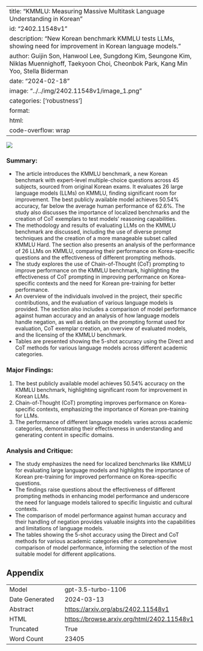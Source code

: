 
---
title: "KMMLU: Measuring Massive Multitask Language Understanding in Korean"
id: "2402.11548v1"
description: "New Korean benchmark KMMLU tests LLMs, showing need for improvement in Korean language models."
author: Guijin Son, Hanwool Lee, Sungdong Kim, Seungone Kim, Niklas Muennighoff, Taekyoon Choi, Cheonbok Park, Kang Min Yoo, Stella Biderman
date: "2024-02-18"
image: "../../img/2402.11548v1/image_1.png"
categories: ['robustness']
format:
  html:
    code-overflow: wrap
---

![](../../img/2402.11548v1/image_1.png)

### Summary:
- The article introduces the KMMLU benchmark, a new Korean benchmark with expert-level multiple-choice questions across 45 subjects, sourced from original Korean exams. It evaluates 26 large language models (LLMs) on KMMLU, finding significant room for improvement. The best publicly available model achieves 50.54% accuracy, far below the average human performance of 62.6%. The study also discusses the importance of localized benchmarks and the creation of CoT exemplars to test models' reasoning capabilities.
- The methodology and results of evaluating LLMs on the KMMLU benchmark are discussed, including the use of diverse prompt techniques and the creation of a more manageable subset called KMMLU Hard. The section also presents an analysis of the performance of 26 LLMs on KMMLU, comparing their performance on Korea-specific questions and the effectiveness of different prompting methods.
- The study explores the use of Chain-of-Thought (CoT) prompting to improve performance on the KMMLU benchmark, highlighting the effectiveness of CoT prompting in improving performance on Korea-specific contexts and the need for Korean pre-training for better performance.
- An overview of the individuals involved in the project, their specific contributions, and the evaluation of various language models is provided. The section also includes a comparison of model performance against human accuracy and an analysis of how language models handle negation, as well as details on the prompting format used for evaluation, CoT exemplar creation, an overview of evaluated models, and the licensing of the KMMLU benchmark.
- Tables are presented showing the 5-shot accuracy using the Direct and CoT methods for various language models across different academic categories.

### Major Findings:
1. The best publicly available model achieves 50.54% accuracy on the KMMLU benchmark, highlighting significant room for improvement in Korean LLMs.
2. Chain-of-Thought (CoT) prompting improves performance on Korea-specific contexts, emphasizing the importance of Korean pre-training for LLMs.
3. The performance of different language models varies across academic categories, demonstrating their effectiveness in understanding and generating content in specific domains.

### Analysis and Critique:
- The study emphasizes the need for localized benchmarks like KMMLU for evaluating large language models and highlights the importance of Korean pre-training for improved performance on Korea-specific questions.
- The findings raise questions about the effectiveness of different prompting methods in enhancing model performance and underscore the need for language models tailored to specific linguistic and cultural contexts.
- The comparison of model performance against human accuracy and their handling of negation provides valuable insights into the capabilities and limitations of language models.
- The tables showing the 5-shot accuracy using the Direct and CoT methods for various academic categories offer a comprehensive comparison of model performance, informing the selection of the most suitable model for different applications.

## Appendix

|          |          |
|----------|----------|
| Model     | gpt-3.5-turbo-1106       |
| Date Generated     | 2024-03-13       |
| Abstract | [https://arxiv.org/abs/2402.11548v1](https://arxiv.org/abs/2402.11548v1)        |
| HTML     | [https://browse.arxiv.org/html/2402.11548v1](https://browse.arxiv.org/html/2402.11548v1)       |
| Truncated       | True       |
| Word Count       | 23405       |